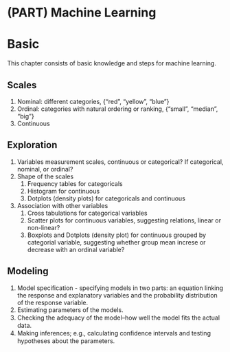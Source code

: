 # (PART) Machine Learning {-}

# Basic

This chapter consists of basic knowledge and steps for machine learning.

## Scales

1. Nominal: different categories, {"red", "yellow", "blue"}
2. Ordinal: categories with natural ordering or ranking, {"small", "median", "big"}
3. Continuous

## Exploration

1. Variables measurement scales, continuous or categorical? If categorical, nominal, or ordinal?
2. Shape of the scales
      1. Frequency tables for categoricals
      2. Histogram for continuous
      3. Dotplots (density plots) for categoricals and continuous
3. Association with other variables
      1. Cross tabulations for categorical variables
      2. Scatter plots for continuous variables, suggesting relations, linear or non-linear?
      3. Boxplots and Dotplots (density plot) for continuous grouped by categorial variable, suggesting whether group mean increse or decrease with an ordinal variable?

## Modeling

1. Model specification - specifying models in two parts: an equation linking the response and explanatory variables and the probability distribution of the response variable.
2. Estimating parameters of the models.
3. Checking the adequacy of the model--how well the model ﬁts the actual data.
4. Making inferences; e.g., calculating conﬁdence intervals and testing hypotheses about the parameters.
